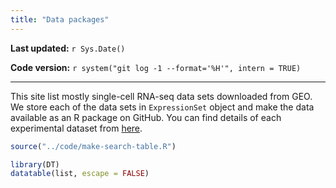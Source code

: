 ```yaml
---
title: "Data packages"
---
```


**Last updated:** `r Sys.Date()`

**Code version:** `r system("git log -1 --format='%H'", intern = TRUE)`

-----

This site list mostly single-cell RNA-seq data sets downloaded from GEO. We store each of the data sets in `ExpressionSet` object and make the data available as an R package on GitHub. You can find details of each experimental dataset from [here](data-description.html).



```r
source("../code/make-search-table.R")

library(DT)
datatable(list, escape = FALSE)
```




